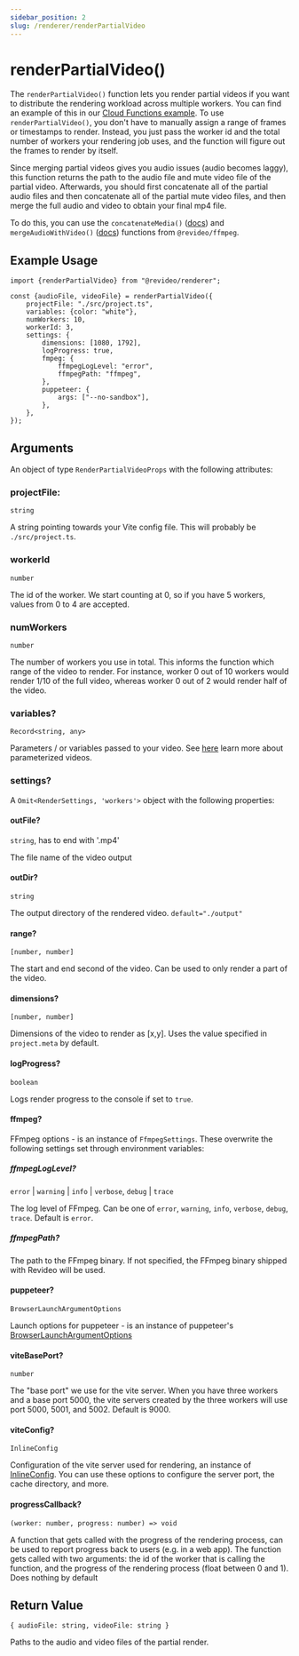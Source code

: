 ```yaml
---
sidebar_position: 2
slug: /renderer/renderPartialVideo
---
```


# renderPartialVideo()

The `renderPartialVideo()` function lets you render partial videos if you want
to distribute the rendering workload across multiple workers. You can find an
example of this in our
[Cloud Functions example](https://github.com/redotvideo/examples/tree/main/google-cloud-run-parallelized).
To use `renderPartialVideo()`, you don't have to manually assign a range of
frames or timestamps to render. Instead, you just pass the worker id and the
total number of workers your rendering job uses, and the function will figure
out the frames to render by itself.

Since merging partial videos gives you audio issues (audio becomes laggy), this
function returns the path to the audio file and mute video file of the partial
video. Afterwards, you should first concatenate all of the partial audio files
and then concatenate all of the partial mute video files, and then merge the
full audio and video to obtain your final mp4 file.

To do this, you can use the `concatenateMedia()`
([docs](/ffmpeg/concatenateMedia)) and `mergeAudioWithVideo()`
([docs](/ffmpeg/mergeAudioWithVideo)) functions from `@revideo/ffmpeg`.

## Example Usage

```tsx
import {renderPartialVideo} from "@revideo/renderer";

const {audioFile, videoFile} = renderPartialVideo({
	projectFile: "./src/project.ts",
	variables: {color: "white"},
	numWorkers: 10,
	workerId: 3,
	settings: {
		dimensions: [1080, 1792],
		logProgress: true,
		fmpeg: {
			ffmpegLogLevel: "error",
			ffmpegPath: "ffmpeg",
		},
		puppeteer: {
			args: ["--no-sandbox"],
		},
	},
});
```

## Arguments

An object of type `RenderPartialVideoProps` with the following attributes:

### projectFile:

`string`

A string pointing towards your Vite config file. This will probably be
`./src/project.ts`.

### workerId

`number`

The id of the worker. We start counting at 0, so if you have 5 workers, values
from 0 to 4 are accepted.

### numWorkers

`number`

The number of workers you use in total. This informs the function which range of
the video to render. For instance, worker 0 out of 10 workers would render 1/10
of the full video, whereas worker 0 out of 2 would render half of the video.

### variables?

`Record<string, any>`

Parameters / or variables passed to your video. See [here](/parameterized-video)
learn more about parameterized videos.

### settings?

A `Omit<RenderSettings, 'workers'>` object with the following properties:

#### outFile?

`string`, has to end with '.mp4'

The file name of the video output

#### outDir?

`string`

The output directory of the rendered video. `default="./output"`

#### range?

`[number, number]`

The start and end second of the video. Can be used to only render a part of the
video.

#### dimensions?

`[number, number]`

Dimensions of the video to render as [x,y]. Uses the value specified in
`project.meta` by default.

#### logProgress?

`boolean`

Logs render progress to the console if set to `true`.

#### ffmpeg?

FFmpeg options - is an instance of `FfmpegSettings`. These overwrite the
following settings set through environment variables:

##### ffmpegLogLevel?

`error` | `warning` | `info` | `verbose`, `debug` | `trace`

The log level of FFmpeg. Can be one of `error`, `warning`, `info`, `verbose`,
`debug`, `trace`. Default is `error`.

##### ffmpegPath?

The path to the FFmpeg binary. If not specified, the FFmpeg binary shipped with
Revideo will be used.

#### puppeteer?

`BrowserLaunchArgumentOptions`

Launch options for puppeteer - is an instance of puppeteer's
[BrowserLaunchArgumentOptions](https://pptr.dev/api/puppeteer.browserlaunchargumentoptions/)

#### viteBasePort?

`number`

The "base port" we use for the vite server. When you have three workers and a
base port 5000, the vite servers created by the three workers will use port
5000, 5001, and 5002. Default is 9000.

#### viteConfig?

`InlineConfig`

Configuration of the vite server used for rendering, an instance of
[InlineConfig](https://vitejs.dev/guide/api-javascript#inlineconfig). You can
use these options to configure the server port, the cache directory, and more.

#### progressCallback?

`(worker: number, progress: number) => void`

A function that gets called with the progress of the rendering process, can be
used to report progress back to users (e.g. in a web app). The function gets
called with two arguments: the id of the worker that is calling the function,
and the progress of the rendering process (float between 0 and 1). Does nothing
by default

## Return Value

`{ audioFile: string, videoFile: string }`

Paths to the audio and video files of the partial render.
